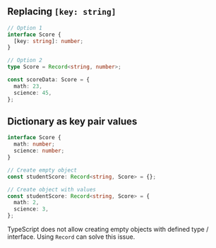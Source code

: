 <Meta title="TypeScript/Using record" />

## Replacing `[key: string]`

```ts
// Option 1
interface Score {
  [key: string]: number;
}

// Option 2
type Score = Record<string, number>;

const scoreData: Score = {
  math: 23,
  science: 45,
};
```

## Dictionary as key pair values

```ts
interface Score {
  math: number;
  science: number;
}

// Create empty object
const studentScore: Record<string, Score> = {};

// Create object with values
const studentScore: Record<string, Score> = {
  math: 2,
  science: 3,
};
```

TypeScript does not allow creating empty objects with defined type / interface. Using `Record` can solve this issue.
